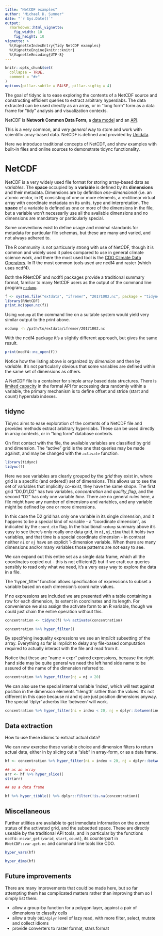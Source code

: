 ```yaml
---
title: "NetCDF examples"
author: "Michael D. Sumner"
date: "`r Sys.Date()`"
output:
  rmarkdown::html_vignette:
    fig_width: 10
    fig_height: 10
vignette: >
  %\VignetteIndexEntry{Tidy NetCDF examples}
  %\VignetteEngine{knitr::knitr}
  %\VignetteEncoding{UTF-8}
---
```


```r
knitr::opts_chunk$set(
  collapse = TRUE,
  comment = "#>"
)
options(pillar.subtle = FALSE, pillar.sigfig = 4)
```

The goal of tidync is to ease exploring the contents of a NetCDF source and constructing efficient 
queries to extract arbitrary hyperslabs. The data extracted can be used directly as an array, or in 
"long form" form as a data frame for "tidy" analysis and visualization contexts. 

NetCDF is **Network Common Data Form**, a [data model][not-a-format] and an [API](https://en.wikipedia.org/wiki/Application_programming_interface).

This is a very common, and *very general* way to store and work with 
scientific array-based data. NetCDF is defined and provided by [Unidata](https://www.unidata.ucar.edu/software/netcdf/).

Here we introduce traditional concepts of NetCDF, and show examples with built-in files and online sources to demonstrate tidync functionality. 

# NetCDF

NetCDF is a very widely used file format for storing array-based data as *variables*. The **space** occupied by a **variable** is defined by its **dimensions** and their metadata. Dimensions are by definition *one-dimensional* (i.e. an atomic vector, in R) consisting of one or more elements, a rectilinear virtual array with coordinate metadata on its units, type and interpretation. The **space** of a variable is defined as one or more of the dimensions in the file, but a variable won't necessarily use all the available dimensions and no dimensions are mandatory or particularly special. 

Some conventions exist to define usage and minimal standards for metadata for particular file schemas, but these are many and varied, and not always adhered to. 

The R community is not particuarly strong with use of NetCDF, though it
is common and widely used it pales compared to use in general climate science work, and there the most used tool is the [CDO Climate Data Operators](https://code.mpimet.mpg.de/projects/cdo).  In R the most common
tools used are ncdf4 and raster (which uses ncdf4). 

Both the RNetCDF and ncdf4 packages provide a traditional summary format, familiar to many NetCDF users as the output of the command line program [`ncdump`](https://www.unidata.ucar.edu/software/netcdf/netcdf-4/newdocs/netcdf/NetCDF-Utilities.html#NetCDF-Utilities). 


```r
f <- system.file("extdata", "ifremer", "20171002.nc", package = "tidync")
library(RNetCDF)
print.nc(open.nc(f))
```

Using `ncdump` at the command line on a suitable system would yield very similar output to the print above.  

```bash 
ncdump -h /path/to/extdata/ifremer/20171002.nc
```

With the ncdf4 package it's a slightly different approach, but gives the same result. 

```R
print(ncdf4::nc_open(f))
```

Notice how the listing above is organized by *dimension* and then by *variable*. It's not particularly 
obvious that some variables are defined within the same set of dimensions as others. 

A NetCDF file is a container for simple array based data structures. There is [limited capacity][random-access] in the formal API for accessing data randomly within a variable, the primary mechanism is to define offset and stride (start and count) hyperslab indexes. 

[random-access]: I.e. it's not possible to query a file for an arbitrary sparse set of values, without constructing a degenerate hyperslab query for each point or reading a hyperslab containing cells not in the set.  Do you know different? Please let me know!

## tidync

Tidync aims to ease exploration of the contents of a NetCDF file and provides methods extract arbitrary hyperslabs. These can be used directly in array contexts, or in "long form" database contexts. 

On first contact with the file, the available variables are classified by grid and
dimension.  The "active" grid is the one that queries may be made against, and may be changed with the `activate` function. 


```r
library(tidync)
tidync(f)

```

Here we see variables are clearly grouped by the *grid* they exist in, where grid is a specific (and ordered!) set of dimensions. This allows us to see the set of variables that implicitly co-exist, they have the same *shape*.  The first grid "D0,D1,D2" has two variables, *concentration* and *quality_flag*, and the second "D2" has only one variable *time*. There are no general rules here, a file might have any number of dimensions and variables, and any variable might be defined by one or more dimensions. 

In this case the D2 grid has only one variable in its single dimension, and it happens to be a special kind of variable - a "coordinate dimension", as indicated by the `coord_dim` flag. In the traditional `ncdump` summary above it's easy to see there's only really one data grid, in `ni,nj,time` that it holds two variables, and that time is a special coordinate dimension - in contrast neither `ni` or `nj` have
an explicit 1-dimension variable. When there are many dimensions and/or many variables those patterns are *not* easy to see. 


We can expand out this entire set as a single data frame, which all the coordinates copied out - this is not efficient(!) but if we craft our queries sensibly to read only what we need, it's a very easy way to explore the data in a file. 

The 'hyper_filter' function allows specification of expressions to subset a variable based on each dimension's coordinate values.  

If no expressions are included we are presented with a table containing a row for each dimension, its extent in coordinates and its length. For convenience we also assign the activate form to an R variable, though we could just chain the entire operation without this. 

```r
concentration <- tidync(f) %>% activate(concentration) 

concentration %>% hyper_filter() 
```




By specifying inequality expressions we see an *implicit* subsetting of the array. Everything so far is implicit to 
delay any file-based computation required to actually interact with the file and read from it. 

Notice that these are "name = expr" paired expressions, because the right hand side may be quite general we 
need the left hand side name to be assured of the name of the dimension referred to. 

```r

concentration %>% hyper_filter(nj = nj < 20)


```

We can also use the special internal variable 'index', which will test against position in the dimension elements '1:length' rather than the values. It's not different in this case because ni and nj are just position dimensions anyway. The special 'dplyr' adverbs like 'between' will work. 

```r
concentration %>% hyper_filter(ni = index < 20, nj = dplyr::between(index, 30, 100))

```

## Data extraction

How to use these idioms to extract actual data? 

We can now exercise these variable choice and dimension filters to return actual data, either in by slicing out a  "slab" in array-form, or as a data frame. 

```r
hf <- concentration %>% hyper_filter(ni = index < 20, nj = dplyr::between(index, 30, 100))

## as an array
arr <- hf %>% hyper_slice()
str(arr)

## as a data frame

hf %>% hyper_tibble() %>% dplyr::filter(!is.na(concentration))

```

## Miscellaneous

Further utilities are available to get immediate information on the current status of the activated grid, and the subsetted space. These
are directly useable by the traditional API tools, and in particular by the functions `ncdf4::ncvar_get` (`varid`, `start`, `count`), its counterpart in `RNetCDF::var.get.nc` and command line tools like CDO. 

```r
hyper_vars(hf)

hyper_dims(hf)
```


## Future improvements

There are many improvements that could be made here, but so far attempting
them has complicated matters rather than improving them so I simply list them. 

* allow a group-by function for a polygon layer, against a pair of dimensions to classify cells
* allow a truly `DBI/dplyr` level of lazy read, with more filter, select, mutate and collect idioms
* provide converters to raster format, stars format


[not-a-format]: https://twitter.com/TedHabermann/status/958034585002041344

